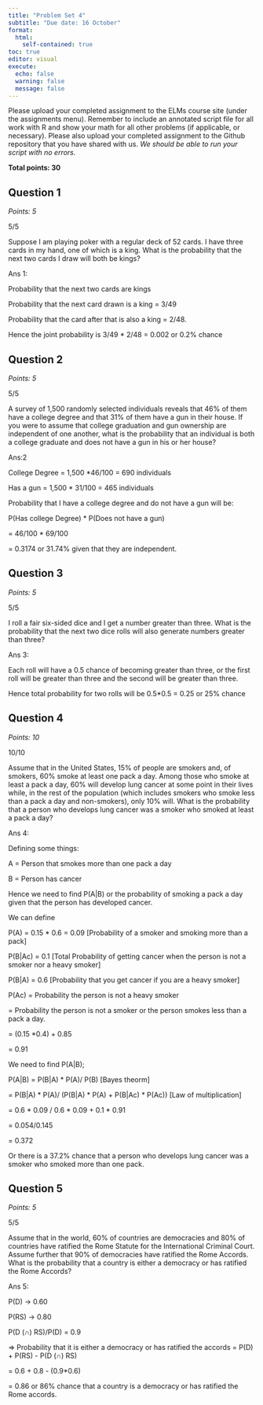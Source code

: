 ```yaml
---
title: "Problem Set 4"
subtitle: "Due date: 16 October"
format: 
  html:
    self-contained: true
toc: true
editor: visual
execute: 
  echo: false
  warning: false
  message: false
---
```


Please upload your completed assignment to the ELMs course site (under the assignments menu). Remember to include an annotated script file for all work with R and show your math for all other problems (if applicable, or necessary). Please also upload your completed assignment to the Github repository that you have shared with us. *We should be able to run your script with no errors.*

**Total points: 30**

## Question 1

*Points: 5*

::: {.callout-tip title="HG comments"}
5/5
:::

Suppose I am playing poker with a regular deck of 52 cards. I have three cards in my hand, one of which is a king. What is the probability that the next two cards I draw will both be kings?

Ans 1:

Probability that the next two cards are kings

Probability that the next card drawn is a king = 3/49

Probability that the card after that is also a king = 2/48.

Hence the joint probability is 3/49 \* 2/48 = 0.002 or 0.2% chance

## Question 2

*Points: 5*

::: {.callout-tip title="HG comments"}
5/5
:::

A survey of 1,500 randomly selected individuals reveals that 46% of them have a college degree and that 31% of them have a gun in their house. If you were to assume that college graduation and gun ownership are independent of one another, what is the probability that an individual is both a college graduate and does not have a gun in his or her house?

Ans:2

College Degree = 1,500 \*46/100 = 690 individuals

Has a gun = 1,500 \* 31/100 = 465 individuals

Probability that I have a college degree and do not have a gun will be:

P(Has college Degree) \* P(Does not have a gun)

= 46/100 \* 69/100

= 0.3174 or 31.74% given that they are independent.

## Question 3

*Points: 5*

::: {.callout-tip title="HG comments"}
5/5
:::

I roll a fair six-sided dice and I get a number greater than three. What is the probability that the next two dice rolls will also generate numbers greater than three?

Ans 3:

Each roll will have a 0.5 chance of becoming greater than three, or the first roll will be greater than three and the second will be greater than three.

Hence total probability for two rolls will be 0.5\*0.5 = 0.25 or 25% chance

## Question 4

*Points: 10*

::: {.callout-tip title="HG comments"}
10/10
:::

Assume that in the United States, 15% of people are smokers and, of smokers, 60% smoke at least one pack a day. Among those who smoke at least a pack a day, 60% will develop lung cancer at some point in their lives while, in the rest of the population (which includes smokers who smoke less than a pack a day and non-smokers), only 10% will. What is the probability that a person who develops lung cancer was a smoker who smoked at least a pack a day?

Ans 4:

Defining some things:

A = Person that smokes more than one pack a day

B = Person has cancer

Hence we need to find P(A\|B) or the probability of smoking a pack a day given that the person has developed cancer.

We can define

P(A) = 0.15 \* 0.6 = 0.09 \[Probability of a smoker and smoking more than a pack\]

P(B\|Ac) = 0.1 \[Total Probability of getting cancer when the person is not a smoker nor a heavy smoker\]

P(B\|A) = 0.6 \[Probability that you get cancer if you are a heavy smoker\]

P(Ac) = Probability the person is not a heavy smoker

= Probability the person is not a smoker or the person smokes less than a pack a day.

= (0.15 \*0.4) + 0.85

= 0.91

We need to find P(A\|B);

P(A\|B) = P(B\|A) \* P(A)/ P(B) \[Bayes theorm\]

= P(B\|A) \* P(A)/ (P(B\|A) \* P(A) + P(B\|Ac) \* P(Ac)) \[Law of multiplication\]

= 0.6 \* 0.09 / 0.6 \* 0.09 + 0.1 \* 0.91

= 0.054/0.145

= 0.372

Or there is a 37.2% chance that a person who develops lung cancer was a smoker who smoked more than one pack.

## Question 5

*Points: 5*

::: {.callout-tip title="HG comments"}
5/5
:::

Assume that in the world, 60% of countries are democracies and 80% of countries have ratified the Rome Statute for the International Criminal Court. Assume further that 90% of democracies have ratified the Rome Accords. What is the probability that a country is either a democracy or has ratified the Rome Accords?

Ans 5:

P(D) -\> 0.60

P(RS) -\> 0.80

P(D (∩) RS)/P(D) = 0.9

=\> Probability that it is either a democracy or has ratified the accords = P(D) + P(RS) - P(D (∩) RS)

= 0.6 + 0.8 - (0.9\*0.6)

= 0.86 or 86% chance that a country is a democracy or has ratified the Rome accords.
